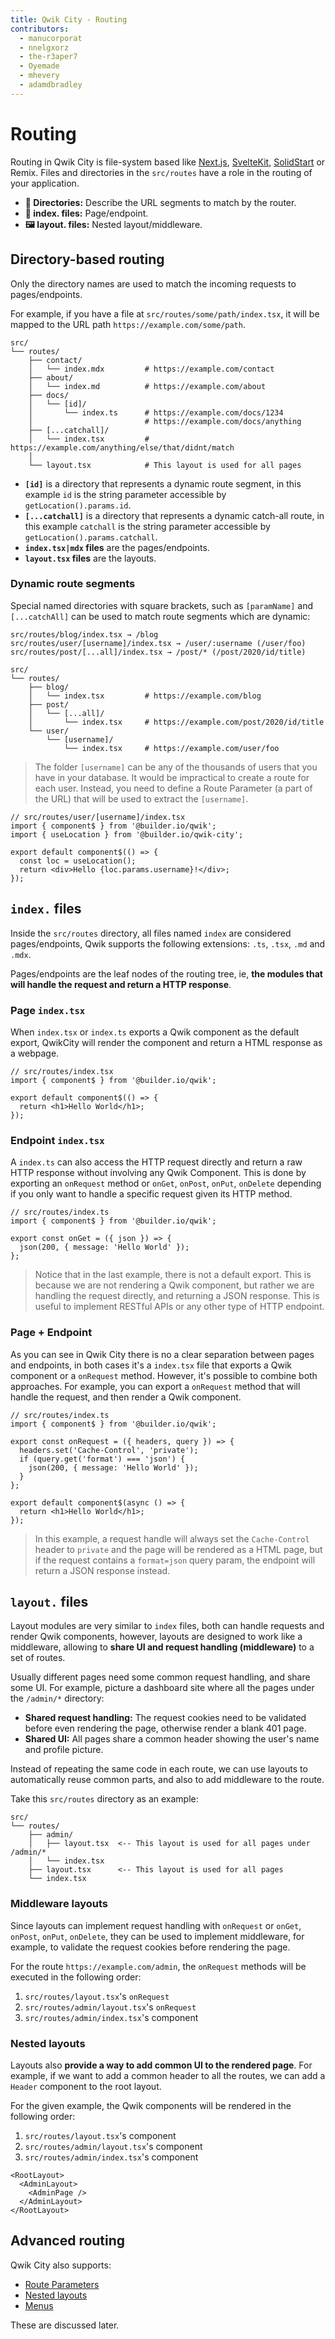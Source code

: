 ```yaml
---
title: Qwik City - Routing
contributors:
  - manucorporat
  - nnelgxorz
  - the-r3aper7
  - Oyemade
  - mhevery
  - adamdbradley
---
```


# Routing

Routing in Qwik City is file-system based like [Next.js](https://nextjs.org/docs/routing/introduction), [SvelteKit](https://kit.svelte.dev/docs/routing), [SolidStart](https://start.solidjs.com/core-concepts/routing) or Remix. Files and directories in the `src/routes` have a role in the routing of your application.

- **📂 Directories:** Describe the URL segments to match by the router.
- **📄 index. files:** Page/endpoint.
- **🖼️ layout. files:** Nested layout/middleware.

## Directory-based routing

Only the directory names are used to match the incoming requests to pages/endpoints.

For example, if you have a file at `src/routes/some/path/index.tsx`, it will be mapped to the URL path `https://example.com/some/path`.

```
src/
└── routes/
    ├── contact/
    │   └── index.mdx         # https://example.com/contact
    ├── about/
    │   └── index.md          # https://example.com/about
    ├── docs/
    │   └── [id]/
    │       └── index.ts      # https://example.com/docs/1234
    │                         # https://example.com/docs/anything
    ├── [...catchall]/
    │   └── index.tsx         # https://example.com/anything/else/that/didnt/match
    │
    └── layout.tsx            # This layout is used for all pages
```

- **`[id]`** is a directory that represents a dynamic route segment, in this example `id` is the string parameter accessible by `getLocation().params.id`.
- **`[...catchall]`** is a directory that represents a dynamic catch-all route, in this example `catchall` is the string parameter accessible by `getLocation().params.catchall`.
- **`index.tsx|mdx` files** are the pages/endpoints.
- **`layout.tsx` files** are the layouts.

### Dynamic route segments

Special named directories with square brackets, such as `[paramName]` and `[...catchAll]` can be used to match route segments which are dynamic:

```
src/routes/blog/index.tsx → /blog
src/routes/user/[username]/index.tsx → /user/:username (/user/foo)
src/routes/post/[...all]/index.tsx → /post/* (/post/2020/id/title)
```

```
src/
└── routes/
    ├── blog/
    │   └── index.tsx         # https://example.com/blog
    ├── post/
    │   └── [...all]/
    │       └── index.tsx     # https://example.com/post/2020/id/title
    └── user/
        └── [username]/
            └── index.tsx     # https://example.com/user/foo
```

> The folder `[username]` can be any of the thousands of users that you have in your database. It would be impractical to create a route for each user. Instead, you need to define a Route Parameter (a part of the URL) that will be used to extract the `[username]`.

```tsx
// src/routes/user/[username]/index.tsx
import { component$ } from '@builder.io/qwik';
import { useLocation } from '@builder.io/qwik-city';

export default component$(() => {
  const loc = useLocation();
  return <div>Hello {loc.params.username}!</div>;
});
```

## `index.` files

Inside the `src/routes` directory, all files named `index` are considered pages/endpoints, Qwik supports the following extensions: `.ts`, `.tsx`, `.md` and `.mdx`.

Pages/endpoints are the leaf nodes of the routing tree, ie, **the modules that will handle the request and return a HTTP response**.

### Page `index.tsx`

When `index.tsx` or `index.ts` exports a Qwik component as the default export, QwikCity will render the component and return a HTML response as a webpage.

```tsx
// src/routes/index.tsx
import { component$ } from '@builder.io/qwik';

export default component$(() => {
  return <h1>Hello World</h1>;
});
```

### Endpoint `index.tsx`

A `index.ts` can also access the HTTP request directly and return a raw HTTP response without involving any Qwik Component. This is done by exporting an `onRequest` method or `onGet`, `onPost`, `onPut`, `onDelete` depending if you only want to handle a specific request given its HTTP method.

```tsx
// src/routes/index.ts
import { component$ } from '@builder.io/qwik';

export const onGet = ({ json }) => {
  json(200, { message: 'Hello World' });
};
```

> Notice that in the last example, there is not a default export. This is because we are not rendering a Qwik component, but rather we are handling the request directly, and returning a JSON response. This is useful to implement RESTful APIs or any other type of HTTP endpoint.

### Page + Endpoint

As you can see in Qwik City there is no a clear separation between pages and endpoints, in both cases it's a `index.tsx` file that exports a Qwik component or a `onRequest` method. However, it's possible to combine both approaches. For example, you can export a `onRequest` method that will handle the request, and then render a Qwik component.

```tsx
// src/routes/index.ts
import { component$ } from '@builder.io/qwik';

export const onRequest = ({ headers, query }) => {
  headers.set('Cache-Control', 'private');
  if (query.get('format') === 'json') {
    json(200, { message: 'Hello World' });
  }
};

export default component$(async () => {
  return <h1>Hello World</h1>;
});
```

> In this example, a request handle will always set the `Cache-Control` header to `private` and the page will be rendered as a HTML page, but if the request contains a `format=json` query param, the endpoint will return a JSON response instead.

## `layout.` files

Layout modules are very similar to `index` files, both can handle requests and render Qwik components, however, layouts are designed to work like a middleware, allowing to **share UI and request handling (middleware)** to a set of routes.

Usually different pages need some common request handling, and share some UI. For example, picture a dashboard site where all the pages under the `/admin/*` directory:

- **Shared request handling:** The request cookies need to be validated before even rendering the page, otherwise render a blank 401 page.
- **Shared UI:** All pages share a common header showing the user's name and profile picture.

Instead of repeating the same code in each route, we can use layouts to automatically reuse common parts, and also to add middleware to the route.

Take this `src/routes` directory as an example:

```
src/
└── routes/
    ├── admin/
    │   ├── layout.tsx  <-- This layout is used for all pages under /admin/*
    │   └── index.tsx
    ├── layout.tsx      <-- This layout is used for all pages
    └── index.tsx
```

### Middleware layouts

Since layouts can implement request handling with `onRequest` or `onGet`, `onPost`, `onPut`, `onDelete`, they can be used to implement middleware, for example, to validate the request cookies before rendering the page.

For the route `https://example.com/admin`, the `onRequest` methods will be executed in the following order:

1. `src/routes/layout.tsx`'s `onRequest`
2. `src/routes/admin/layout.tsx`'s `onRequest`
3. `src/routes/admin/index.tsx`'s component

### Nested layouts

Layouts also **provide a way to add common UI to the rendered page**. For example, if we want to add a common header to all the routes, we can add a `Header` component to the root layout.

For the given example, the Qwik components will be rendered in the following order:

1. `src/routes/layout.tsx`'s component
2. `src/routes/admin/layout.tsx`'s component
3. `src/routes/admin/index.tsx`'s component

```tsx
<RootLayout>
  <AdminLayout>
    <AdminPage />
  </AdminLayout>
</RootLayout>
```

## Advanced routing

Qwik City also supports:

- [Route Parameters](/qwikcity/advanced/routing/index.mdx)
- [Nested layouts](/qwikcity/advanced/routing/index.mdx#nested-layout)
- [Menus](/qwikcity/advanced/menu/index.mdx)

These are discussed later.
